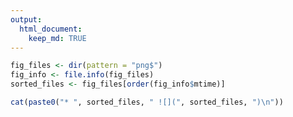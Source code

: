 ```yaml
---
output:
  html_document:
    keep_md: TRUE
---
```


```r
fig_files <- dir(pattern = "png$") 
fig_info <- file.info(fig_files)
sorted_files <- fig_files[order(fig_info$mtime)]

cat(paste0("* ", sorted_files, " ![](", sorted_files, ")\n"))
```
